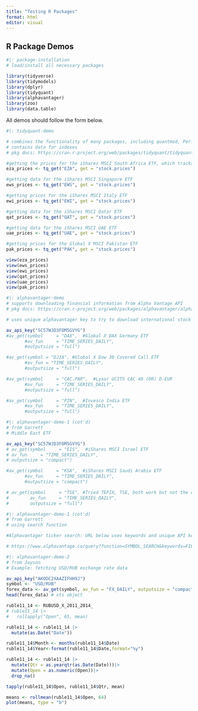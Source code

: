```yaml
---
title: "Testing R Packages"
format: html
editor: visual
---
```


## R Package Demos

```r
#|: package-installation
# load/install all necessary packages

library(tidyverse) 
library(tidymodels)
library(dplyr)
library(tidyquant)
library(alphavantager)
library(zoo)
library(data.table)
```

All demos should follow the form below.

```r
#|: tidyquant-demo

# combines the functionality of many packages, including quantmod, PerformanceAnalytics, zoo, xts, and TTR
# contains data for indexes 
# pkg docs: https://cran.r-project.org/web/packages/tidyquant/tidyquant.pdf

#getting the prices for the iShares MSCI South Africa ETF, which tracks the MSCI South Africa 25/50 Index
eza_prices <- tq_get("EZA", get = "stock.prices")

#getting data for the iShares MSCI Singapore ETF
ews_prices <- tq_get("EWS", get = "stock.prices")

#getting prices for the iShares MSCI Italy ETF
ewi_prices <- tq_get("EWI", get = "stock.prices")

#getting data for the iShares MSCI Qatar ETF
qat_prices <- tq_get("QAT", get = "stock.prices")

#getting data for the iShares MSCI UAE ETF
uae_prices <- tq_get("UAE", get = "stock.prices")

#getting prices for the Global X MSCI Pakistan ETF
pak_prices <- tq_get("PAK", get = "stock.prices")

view(eza_prices)
view(ews_prices) 
view(ewi_prices)
view(qat_prices)
view(uae_prices)
view(pak_prices)
```

```r
#|: alphavantager-demo
# supports downloading financial information from Alpha Vantage API
# pkg docs: https://cran.r-project.org/web/packages/alphavantager/alphavantager.pdf 

# uses unique alphavantager key to try to download international stock ETFs

av_api_key("SC57WJD3FOM5GVYG")
#av_get(symbol     = "DAX",  #Global X DAX Germany ETF
       #av_fun     = "TIME_SERIES_DAILY",
       #outputsize = "full")

#av_get(symbol = "DJIA", #Global X Dow 30 Covered Call ETF
       #av_fun = "TIME_SERIES_DAILY",
       #outputsize = "full")

#av_get(symbol     = "CAC.PAR",  #Lyxor UCITS CAC 40 (DR) D-EUR
       #av_fun     = "TIME_SERIES_DAILY",
       #outputsize = "full")

#av_get(symbol     = "PIN",  #Invesco India ETF
       #av_fun     = "TIME_SERIES_DAILY",
       #outputsize = "full")
```

```r
#|: alphavantager-demo-1 (cot'd)
# from Garrett
# Middle East ETF 

av_api_key("SC57WJD3FOM5GVYG")
# av_get(symbol     = "EIS",  #iShares MSCI Israel ETF
# av_fun     = "TIME_SERIES_DAILY",
# outputsize = "compact")

#av_get(symbol     = "KSA",  #iShares MSCI Saudi Arabia ETF
       #av_fun     = "TIME_SERIES_DAILY",
       #outputsize = "compact")

# av_get(symbol     = "TSE", #Tried TEPIX, TSE, both work but not the correct index
#        av_fun     = "TIME_SERIES_DAILY",
#        outputsize = "full")
```

```r
#|: alphavantager-demo-1 (cot'd)
# from Garrett
# using search function

#Alphavantager ticker search: URL below uses keywords and unique API key to list ETF, mutual fund, and equity symbols to use in alphavantager package. Conclusion after using search function: international stock index data not available in package.  

# https://www.alphavantage.co/query?function=SYMBOL_SEARCH&keywords=FILLHERE&apikey=FILLHERE 
```

```r
#|: alphavantager-demo-2
# from Jayson
# Example: fetching USD/RUB exchange rate data

av_api_key("AKODC2XAAZIFHH9J")
symbol <- "USD/RUB"
forex_data <- av_get(symbol, av_fun = "FX_DAILY", outputsize = "compact")
head(forex_data) # xts object
```

```r
ruble11_14 <- RUBUSD_X_2011_2014_
# ruble11_14 |>
#   rollapply("Open", 65, mean)

ruble11_14 <- ruble11_14 |>
  mutate(as.Date("Date")) 

ruble11_14$Month <- months(ruble11_14$Date) 
ruble11_14$Year<-format(ruble11_14$Date,format="%y")

ruble11_14 <- ruble11_14 |>
  mutate(Qtr = as.yearqtr(as.Date(Date)))|>
  mutate(Open = as.numeric(Open))|>
  drop_na()

tapply(ruble11_14$Open, ruble11_14$Qtr, mean)

means <- rollmean(ruble11_14$Open, 64)
plot(means, type = "b")
```
